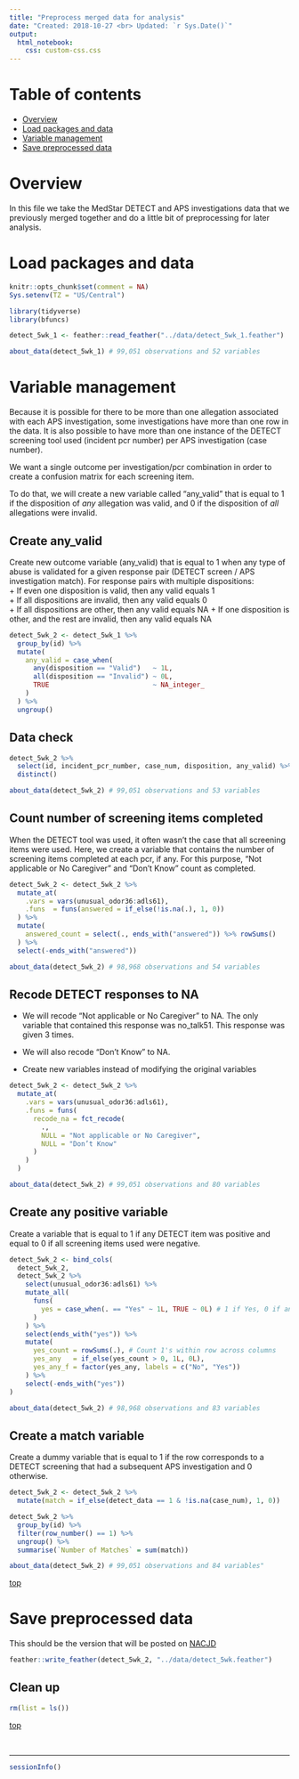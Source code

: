 ```yaml
---
title: "Preprocess merged data for analysis"
date: "Created: 2018-10-27 <br> Updated: `r Sys.Date()`"
output: 
  html_notebook:
    css: custom-css.css
---
```


# Table of contents

* [Overview](#overview) 
* [Load packages and data](#load)   
* [Variable management](#var-manage)    
* [Save preprocessed data](#save)    

# Overview

In this file we take the MedStar DETECT and APS investigations data that we previously merged together and do a little bit of preprocessing for later analysis.


# Load packages and data {#load}

```r
knitr::opts_chunk$set(comment = NA)
Sys.setenv(TZ = "US/Central")
```

```r
library(tidyverse)
library(bfuncs)
```

```r
detect_5wk_1 <- feather::read_feather("../data/detect_5wk_1.feather")
```

```r
about_data(detect_5wk_1) # 99,051 observations and 52 variables
```










# Variable management {#var-manage}

Because it is possible for there to be more than one allegation associated with each APS investigation, some investigations have more than one row in the data. It is also possible to have more than one instance of the DETECT screening tool used (incident pcr number) per APS investigation (case number).

We want a single outcome per investigation/pcr combination in order to create a confusion matrix for each screening item.

To do that, we will create a new variable called "any_valid" that is equal to 1 if the disposition of _any_ allegation was valid, and 0 if the disposition of _all_ allegations were invalid. 

## Create any_valid

Create new outcome variable (any_valid) that is equal to 1 when any type of abuse is validated for a given response pair (DETECT screen / APS investigation match). For response pairs with multiple dispositions:   
  + If even one disposition is valid, then any valid equals 1   
  + If all dispositions are invalid, then any valid equals 0   
  + If all dispositions are other, then any valid equals NA
  + If one disposition is other, and the rest are invalid, then any valid equals NA
  
```r
detect_5wk_2 <- detect_5wk_1 %>%
  group_by(id) %>% 
  mutate(
    any_valid = case_when(
      any(disposition == "Valid")   ~ 1L,
      all(disposition == "Invalid") ~ 0L,
      TRUE                          ~ NA_integer_
    ) 
  ) %>% 
  ungroup()
```

## Data check

```r
detect_5wk_2 %>% 
  select(id, incident_pcr_number, case_num, disposition, any_valid) %>% 
  distinct()
```

```r
about_data(detect_5wk_2) # 99,051 observations and 53 variables
```


## Count number of screening items completed 

When the DETECT tool was used, it often wasn't the case that all screening items were used. Here, we create a variable that contains the number of screening items completed at each pcr, if any. For this purpose, "Not applicable or No Caregiver" and "Don’t Know" count as completed.

```r
detect_5wk_2 <- detect_5wk_2 %>% 
  mutate_at(
    .vars = vars(unusual_odor36:adls61),
    .funs  = funs(answered = if_else(!is.na(.), 1, 0))
  ) %>% 
  mutate(
    answered_count = select(., ends_with("answered")) %>% rowSums()
  ) %>% 
  select(-ends_with("answered"))
```

```r
about_data(detect_5wk_2) # 98,968 observations and 54 variables
```


## Recode DETECT responses to NA

* We will recode "Not applicable or No Caregiver" to NA. The only variable that contained this response was no_talk51. This response was given 3 times.

* We will also recode "Don’t Know" to NA.

* Create new variables instead of modifying the original variables

```r
detect_5wk_2 <- detect_5wk_2 %>% 
  mutate_at(
    .vars = vars(unusual_odor36:adls61),
    .funs = funs(
      recode_na = fct_recode(
        ., 
        NULL = "Not applicable or No Caregiver",
        NULL = "Don’t Know"
      )
    )
  )
```

```r
about_data(detect_5wk_2) # 99,051 observations and 80 variables
```


## Create any positive variable

Create a variable that is equal to 1 if any DETECT item was positive and equal to 0 if all screening items used were negative.

```r
detect_5wk_2 <- bind_cols(
  detect_5wk_2,
  detect_5wk_2 %>% 
    select(unusual_odor36:adls61) %>% 
    mutate_all(
      funs(
        yes = case_when(. == "Yes" ~ 1L, TRUE ~ 0L) # 1 if Yes, 0 if anything else - including NA
      )
    ) %>% 
    select(ends_with("yes")) %>% 
    mutate(
      yes_count = rowSums(.), # Count 1's within row across columns
      yes_any   = if_else(yes_count > 0, 1L, 0L),
      yes_any_f = factor(yes_any, labels = c("No", "Yes"))
    ) %>% 
    select(-ends_with("yes"))
)
```

```r
about_data(detect_5wk_2) # 98,968 observations and 83 variables
```


## Create a match variable

Create a dummy variable that is equal to 1 if the row corresponds to a DETECT screening that had a subsequent APS investigation and 0 otherwise.

```r
detect_5wk_2 <- detect_5wk_2 %>% 
  mutate(match = if_else(detect_data == 1 & !is.na(case_num), 1, 0))
```

```r
detect_5wk_2 %>% 
  group_by(id) %>% 
  filter(row_number() == 1) %>% 
  ungroup() %>% 
  summarise(`Number of Matches` = sum(match))
```

```r
about_data(detect_5wk_2) # 99,051 observations and 84 variables"
```

[top](#top)










# Save preprocessed data {#save}

This should be the version that will be posted on [NACJD]( https://www.icpsr.umich.edu/icpsrweb/content/NACJD/index.html)

```r
feather::write_feather(detect_5wk_2, "../data/detect_5wk.feather")
```


## Clean up

```r
rm(list = ls())
```

[top](#top)


&nbsp;

-------------------------------------------------------------------------------

```r
sessionInfo()
```

